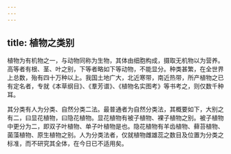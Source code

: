 ```yaml
---
---
---
```

title: 植物之类别
---



植物为有机物之一，与动物同称为生物，其体由细胞构成，摄取无机物以为营养。高等者有根、茎、叶之别，下等者略如下等动物，不能显分。种类甚繁，在全世界上总数，殆有四十万种以上。我国土地广大，北近寒带，南近热带，所产植物之已有定名者，专就《本草纲目》、《羣芳谱》、《植物名实图考》等书考之，则仅数千种耳。

其分类有人为分类、自然分类二法。最普通者为自然分类法，其概要如下，大别之有二，曰显花植物，曰隐花植物。显花植物有被子植物、裸子植物之别。被子植物中更分为二，即双子叶植物、单子叶植物是也。隐花植物有羊齿植物、藓苔植物、菌藻植物、原生植物之别。人为分类法者，仅就植物雌雄蕊之数目及位置为分类之标准，而不研究其全体，在今日已不适用矣。